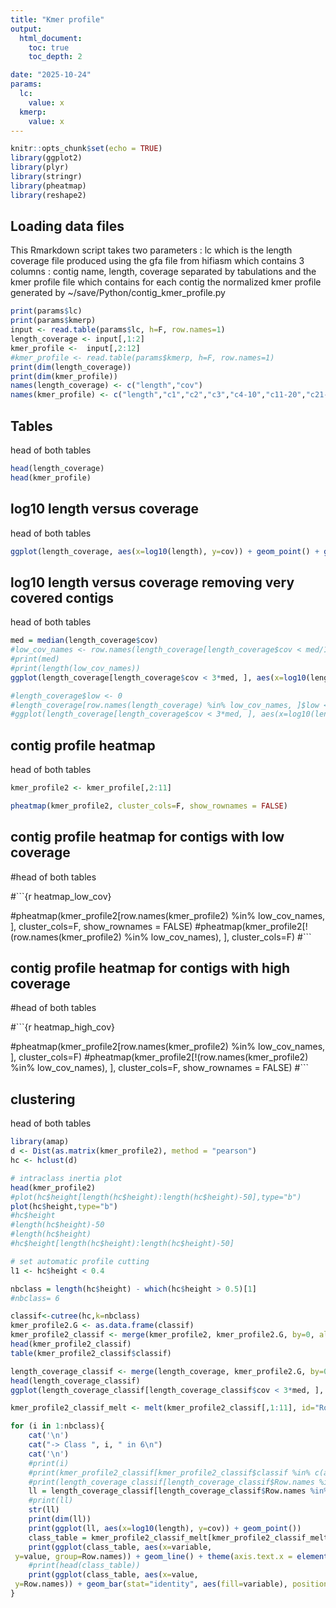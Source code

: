 ```yaml
---
title: "Kmer profile"
output: 
  html_document:
    toc: true
    toc_depth: 2

date: "2025-10-24"
params:
  lc:
    value: x
  kmerp:
    value: x
---
```


```r
knitr::opts_chunk$set(echo = TRUE)
library(ggplot2)
library(plyr)
library(stringr)
library(pheatmap)
library(reshape2)
```

## Loading data files

This Rmarkdown script takes two parameters : lc which is the length coverage file produced using the gfa file from hifiasm which contains 3 columns : contig name, length, coverage separated by tabulations and the kmer profile file which contains for each contig the normalized kmer profile generated by ~/save/Python/contig_kmer_profile.py

```r
print(params$lc)
print(params$kmerp)
input <- read.table(params$lc, h=F, row.names=1)
length_coverage <- input[,1:2]
kmer_profile <-  input[,2:12]
#kmer_profile <- read.table(params$kmerp, h=F, row.names=1)
print(dim(length_coverage))
print(dim(kmer_profile))
names(length_coverage) <- c("length","cov")
names(kmer_profile) <- c("length","c1","c2","c3","c4-10","c11-20","c21-100","c101-1000","c1001-10000","c10001-100000","c100001+")
```

## Tables

head of both tables 

```r
head(length_coverage)
head(kmer_profile)
```

## log10 length versus coverage

head of both tables 

```r
ggplot(length_coverage, aes(x=log10(length), y=cov)) + geom_point() + geom_density2d()
```

## log10 length versus coverage removing very covered contigs 

head of both tables 

```r
med = median(length_coverage$cov)
#low_cov_names <- row.names(length_coverage[length_coverage$cov < med/1.5 & length_coverage$length < 500000, ])
#print(med)
#print(length(low_cov_names))
ggplot(length_coverage[length_coverage$cov < 3*med, ], aes(x=log10(length), y=cov)) + geom_point() + geom_density2d()

#length_coverage$low <- 0
#length_coverage[row.names(length_coverage) %in% low_cov_names, ]$low <- 1 
#ggplot(length_coverage[length_coverage$cov < 3*med, ], aes(x=log10(length), y=cov, colour=low)) + geom_point() + geom_density2d()
```

## contig profile heatmap

head of both tables 

```r
kmer_profile2 <- kmer_profile[,2:11]

pheatmap(kmer_profile2, cluster_cols=F, show_rownames = FALSE)
```


## contig profile heatmap for contigs with low coverage

#head of both tables 

#```{r heatmap_low_cov}

#pheatmap(kmer_profile2[row.names(kmer_profile2) %in% low_cov_names, ], cluster_cols=F, show_rownames = FALSE)
#pheatmap(kmer_profile2[!(row.names(kmer_profile2) %in% low_cov_names), ], cluster_cols=F)
#```

## contig profile heatmap for contigs with high coverage

#head of both tables 

#```{r heatmap_high_cov}

#pheatmap(kmer_profile2[row.names(kmer_profile2) %in% low_cov_names, ], cluster_cols=F)
#pheatmap(kmer_profile2[!(row.names(kmer_profile2) %in% low_cov_names), ], cluster_cols=F, show_rownames = FALSE)
#```
 
## clustering 

head of both tables 

```r
library(amap)
d <- Dist(as.matrix(kmer_profile2), method = "pearson")
hc <- hclust(d) 

# intraclass inertia plot 
head(kmer_profile2)
#plot(hc$height[length(hc$height):length(hc$height)-50],type="b")
plot(hc$height,type="b")
#hc$height
#length(hc$height)-50
#length(hc$height)
#hc$height[length(hc$height):length(hc$height)-50]

# set automatic profile cutting 
l1 <- hc$height < 0.4

nbclass = length(hc$height) - which(hc$height > 0.5)[1]
#nbclass= 6 

classif<-cutree(hc,k=nbclass)
kmer_profile2.G <- as.data.frame(classif)
kmer_profile2_classif <- merge(kmer_profile2, kmer_profile2.G, by=0, all=TRUE)
head(kmer_profile2_classif)
table(kmer_profile2_classif$classif)

length_coverage_classif <- merge(length_coverage, kmer_profile2.G, by=0, all=TRUE)
head(length_coverage_classif)
ggplot(length_coverage_classif[length_coverage_classif$cov < 3*med, ], aes(x=log10(length), y=cov, colour=as.factor(classif))) + geom_point() # + geom_density2d()

kmer_profile2_classif_melt <- melt(kmer_profile2_classif[,1:11], id="Row.names")

for (i in 1:nbclass){
    cat('\n')  
    cat("-> Class ", i, " in 6\n")
    cat('\n')
    #print(i)
    #print(kmer_profile2_classif[kmer_profile2_classif$classif %in% c(as.character(i)),]$Row.names)
    #print(length_coverage_classif[length_coverage_classif$Row.names %in% kmer_profile2_classif[kmer_profile2_classif$classif %in% c(as.character(i)),]$Row.names,])
    ll = length_coverage_classif[length_coverage_classif$Row.names %in% kmer_profile2_classif[kmer_profile2_classif$classif %in% c(as.character(i)),]$Row.names,]
    #print(ll)
    str(ll)
    print(dim(ll))
    print(ggplot(ll, aes(x=log10(length), y=cov)) + geom_point())
    class_table = kmer_profile2_classif_melt[kmer_profile2_classif_melt$Row.names %in% kmer_profile2_classif[kmer_profile2_classif$classif %in% c(as.character(i)),]$Row.names,]
    print(ggplot(class_table, aes(x=variable,
 y=value, group=Row.names)) + geom_line() + theme(axis.text.x = element_text(angle = 90, hjust = 1)))
    #print(head(class_table))
    print(ggplot(class_table, aes(x=value, 
 y=Row.names)) + geom_bar(stat="identity", aes(fill=variable), position = position_stack(reverse = TRUE)) + theme(axis.text.x = element_text(angle = 90, hjust = 1), axis.text.y=element_blank()))
}

```

